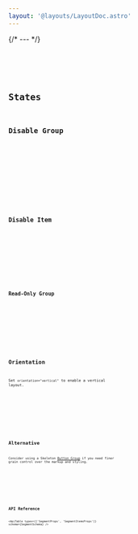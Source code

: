 ```yaml
---
layout: '@layouts/LayoutDoc.astro'
---
```





{/* --- */}

<Preview client:load>
	<Fragment slot="preview">
		<Example client:load />
	</Fragment>
	<Fragment slot="code">
		<Code code={ExampleRaw} lang="tsx" />
	</Fragment>
</Preview>

## States

### Disable Group

<Preview client:load>
	<Fragment slot="preview">
		<ExampleDisabled client:load />
	</Fragment>
	<Fragment slot="code">
		<Code code={ExampleDisabledRaw} lang="tsx" />
	</Fragment>
</Preview>

### Disable Item

<Preview client:load>
	<Fragment slot="preview">
		<ExampleDisableItem client:load />
	</Fragment>
	<Fragment slot="code">
		<Code code={ExampleDisableItemRaw} lang="tsx" />
	</Fragment>
</Preview>

### Read-Only Group

<Preview client:load>
	<Fragment slot="preview">
		<ExampleReadOnly client:load />
	</Fragment>
	<Fragment slot="code">
		<Code code={ExampleReadOnlyRaw} lang="tsx" />
	</Fragment>
</Preview>

## Orientation

Set `orientation="vertical"` to enable a vertical layout.

<Preview client:load>
	<Fragment slot="preview">
		<ExampleVertical client:load />
	</Fragment>
	<Fragment slot="code">
		<Code code={ExampleVerticalRaw} lang="tsx" />
	</Fragment>
</Preview>

## Alternative

Consider using a Skeleton [Button Group](/docs/tailwind/buttons#group) if you need finer grain control over the markup and styling.

<Preview client:load>
	<Fragment slot="preview">
		<ExampleGroup client:load />
	</Fragment>
	<Fragment slot="code">
		<Code code={ExampleGroupRaw} lang="tsx" />
	</Fragment>
</Preview>

## API Reference

<ApiTable types={['SegmentProps', 'SegmentItemsProps']} schema={SegmentSchema} />
